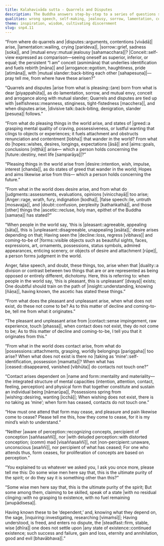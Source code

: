 ```yaml
---
title: Kalahavivāda sutta - Quarrels and Disputes
description: The Buddha answers step-by-step to a series of questions starting with the source of quarrels and disputes, followed by the arising of various things such as hopes, aims, desires, possessions; leading all the way to the description of the ultimate purity of the spirit.
qualities: wrong speech, self-making, jealousy, sorrow, lamentation, conceit, dearness, argumentativeness, greed, craving, desire, anger, wrong speech, doubt, attachment, free from attachment, wisdom, discernment
theme: inspiration, wisdom, cultivating discernment
slug: snp4.11
---
```


“From where do quarrels and |disputes::arguments, contentions [vivādā]| arise,
|lamentation::wailing, crying [parideva]|, |sorrow::grief, sadness [soka]|, and |mutual envy::mutual jealousy [sahamacchara]|?
|Conceit::self-view expressed as comparison—seeing oneself as superior, inferior, or equal; the persistent “I am” conceit (asmimāna) that underlies identification and fuels rebirth [māna]| and |arrogance::egotism, haughtiness, pride [atimāna]|, with |mutual slander::back-biting each other [sahapesuṇa]|—
pray tell me, from where have these arisen?”

“Quarrels and disputes |arise from what is pleasing::(are) born from what is dear [piyappahūta]|,
as do lamentation, sorrow, and mutual envy,
conceit and arrogance along with mutual slander;
Quarrels and disputes are tied up with |selfishness::meanness, stinginess, tight-fistedness [macchera]|,
and when disputes arise, |divisive talk::back-biting, denigration, slander [pesuṇa]| follows.”

“From what do pleasing things in the world arise,
and states of |greed::a grasping mental quality of craving, possessiveness, or lustful wanting that clings to objects or experiences; it fuels attachment and obstructs renunciation and contentment [lobha]| that wander in the world?
From what do |hopes::wishes, desires, longings, expectations [āsā]| and |aims::goals, conclusions [niṭṭhā]| arise—
which a person holds concerning the |future::destiny, next life [samparāya]|?”

“Pleasing things in the world arise from |desire::intention, wish, impulse, interest [chanda]|,
as do states of greed that wander in the world;
Hopes and aims likewise arise from this—
which a person holds concerning the future.”

“From what in the world does desire arise,
and from what do |judgments::assessments, evaluations, opinions [vinicchayā]| too arise;
|Anger::rage, wrath, fury, indignation [kodha]|, |false speech::lie, untruth [mosavajja]|, and |doubt::confusion, perplexity [kathaṅkathā]|,
and those [other] things the |ascetic::recluse, holy man, epithet of the Buddha [samaṇa]| has stated?”

“When people in the world say, ‘this is |pleasant::agreeable, appealing [sāta]|, this is |unpleasant::disagreeable, unappealing [asāta]|,’
desire arises depending on that;
Having seen the |decline::loss, regress [vibhava]| and coming-to-be of |forms::visible objects such as beautiful sights, faces, expressions, art, ornaments, possessions, status symbols, admired appearances, enticing scenery, or objects of desire and attachment [rūpe]|,
a person forms judgment in the world.

Anger, false speech, and doubt,
these things, too, arise when that |duality::a division or contrast between two things that are or are represented as being opposed or entirely different, dichotomy. Here, this is referring to: when people in the world say, ‘this is pleasant, this is unpleasant’ [dvaya]| exists;
One doubtful should train on the path of |insight::understanding, knowing [ñāṇa]|,
having known, the ascetic has stated these things.”

“From what does the pleasant and unpleasant arise,
when what does not exist, do these not come to be?
As to this matter of decline and coming-to-be,
tell me from what it originates.”

“The pleasant and unpleasant arise from |contact::sense impingement, raw experience, touch [phassa]|,
when contact does not exist, they do not come to be;
As to this matter of decline and coming-to-be,
I tell you that it originates from this.”

“From what in the world does contact arise,
from what do |possessions::attachments, grasping, worldly belongings [pariggaha]| too arise?
When what does not exist is there no |taking as ‘mine’::self-identification, possession [mamatta]|?
When what has |ceased::disappeared, vanished [vibhūta]| do contacts not touch one?”

“Contact arises dependent on |name and form::mentality and materiality—the integrated structure of mental capacities (intention, attention, contact, feeling, perception) and physical form that together constitute and sustain an individual being [nāmarūpa]|,
Possessions spring from |wishing::desiring, wanting [icchā]|;
When wishing does not exist, there is no taking as ‘mine’;
when form has ceased, contacts do not touch one.”

“How must one attend that form may cease,
and pleasure and pain likewise come to cease?
Please tell me this, how they come to cease,
for it is my mind’s wish to understand.”

“Neither |aware of perception::recognizing concepts, percipient of conception [saññasaññī]|, nor |with deluded perception::with distorted conception; (comm) mad [visaññasaññī]|,
not |non-percipient::unaware, unconscious [asaññī]|, nor percipient of what has ceased;
For one who attends thus, form ceases,
for proliferation of concepts are based on perception.”

“You explained to us whatever we asked you,
I ask you once more, please tell me this:
Do some wise men here say that,
this is the ultimate purity of the spirit;
or do they say it is something other than this?”

“Some wise men here say that,
this is the ultimate purity of the spirit;
But some among them, claiming to be skilled,
speak of a state |with no residual clinging::with no grasping to existence, with no fuel remaining [anupādisesa]|.

Having known these to be ‘dependent,’ and,
knowing what they depend on, the sage, |inquiring::investigating, researching [vimaṁsī]|;
Having understood, is freed, and enters no dispute,
the |steadfast::firm, stable, wise [dhīra]| one does not settle upon |any state of existence::continued existence; such success and failure, gain and loss, eternity and annihilation, good and evil [bhavābhava]|.”